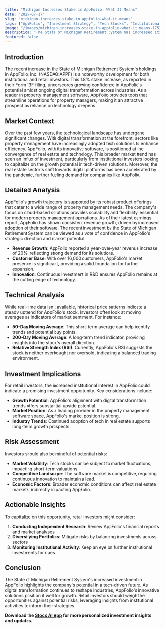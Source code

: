 ```yaml
---
title: "Michigan Increases Stake in AppFolio: What It Means"
date: "2025-07-17"
slug: "michigan-increases-stake-in-appfolio-what-it-means"
tags: ["AppFolio", "Investment Strategy", "Tech Stocks", "Institutional Investment", "Digital Transformation", "Market Trends", "Financial Analysis"]
image: "/images/michigan-increases-stake-in-appfolio-what-it-means-1752746449469.png"
description: "The State of Michigan Retirement System has increased its stake in AppFolio, Inc. (NASDAQ:APPF), signaling confidence in the company's prospects. This move, reflected in their recent Form 13F filing, aligns with broader trends in the tech sector where institutional investors are seeking growth opportunities amidst digital transformation. For retail investors, this development could serve as a cue to reassess AppFolio's potential. The company, known for its property management software solutions, stands at the intersection of real estate and technology—a sector ripe with innovation and growth. As the digital economy expands, AppFolio is well-positioned to capitalize on the increasing demand for tech-driven property management. Retail investors should consider the implications of institutional interest, potential growth opportunities, and inherent risks before making investment decisions. In this article, we delve into the market context, detailed analysis, and investment implications to equip you with actionable insights."
featured: false
---
```


## Introduction
The recent increase in the State of Michigan Retirement System's holdings in AppFolio, Inc. (NASDAQ:APPF) is a noteworthy development for both institutional and retail investors. This 1.8% stake increase, as reported in their Form 13F filing, underscores growing confidence in AppFolio's potential amidst ongoing digital transformation across industries. As a leader in property management software, AppFolio provides tools that streamline operations for property managers, making it an attractive prospect as reliance on technology deepens.

## Market Context
Over the past few years, the technological landscape has undergone significant changes. With digital transformation at the forefront, sectors like property management have increasingly adopted tech solutions to enhance efficiency. AppFolio, with its innovative software, is positioned at the convergence of real estate and technology. This broader market trend has seen an influx of investment, particularly from institutional investors looking to capitalize on the growth potential in tech-driven solutions. Moreover, the real estate sector's shift towards digital platforms has been accelerated by the pandemic, further fueling demand for companies like AppFolio.

## Detailed Analysis
AppFolio's growth trajectory is supported by its robust product offerings that cater to a wide range of property management needs. The company's focus on cloud-based solutions provides scalability and flexibility, essential for modern property management operations. As of their latest earnings report, AppFolio has shown consistent revenue growth, driven by increased adoption of their software. The recent investment by the State of Michigan Retirement System can be viewed as a vote of confidence in AppFolio's strategic direction and market potential.

- **Revenue Growth**: AppFolio reported a year-over-year revenue increase of 20%, reflecting strong demand for its solutions.
- **Customer Base**: With over 16,000 customers, AppFolio's market presence is significant, providing a solid foundation for further expansion.
- **Innovation**: Continuous investment in R&D ensures AppFolio remains at the cutting edge of technology.

## Technical Analysis
While real-time data isn't available, historical price patterns indicate a steady uptrend for AppFolio's stock. Investors often look at moving averages as indicators of market sentiment. For instance:
- **50-Day Moving Average**: This short-term average can help identify trends and potential buy points.
- **200-Day Moving Average**: A long-term trend indicator, providing insights into the stock's overall direction.
- **Relative Strength Index (RSI)**: Currently, AppFolio's RSI suggests the stock is neither overbought nor oversold, indicating a balanced trading environment.

## Investment Implications
For retail investors, the increased institutional interest in AppFolio could indicate a promising investment opportunity. Key considerations include:
- **Growth Potential**: AppFolio's alignment with digital transformation trends offers substantial upside potential.
- **Market Position**: As a leading provider in the property management software space, AppFolio's market position is strong.
- **Industry Trends**: Continued adoption of tech in real estate supports long-term growth prospects.

## Risk Assessment
Investors should also be mindful of potential risks:
- **Market Volatility**: Tech stocks can be subject to market fluctuations, impacting short-term valuations.
- **Competitive Landscape**: The software market is competitive, requiring continuous innovation to maintain a lead.
- **Economic Factors**: Broader economic conditions can affect real estate markets, indirectly impacting AppFolio.

## Actionable Insights
To capitalize on this opportunity, retail investors might consider:
1. **Conducting Independent Research**: Review AppFolio's financial reports and market analyses.
2. **Diversifying Portfolios**: Mitigate risks by balancing investments across sectors.
3. **Monitoring Institutional Activity**: Keep an eye on further institutional investments for cues.

## Conclusion
The State of Michigan Retirement System's increased investment in AppFolio highlights the company's potential in a tech-driven future. As digital transformation continues to reshape industries, AppFolio's innovative solutions position it well for growth. Retail investors should weigh the opportunities against potential risks, leveraging insights from institutional activities to inform their strategies.

**Download the [Stocx AI App](https://stocx.co) for more personalized investment insights and updates.**